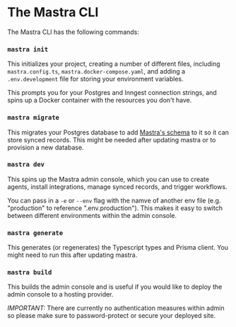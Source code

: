# The Mastra CLI

The Mastra CLI has the following commands:

### `mastra init`

This initializes your project, creating a number of different files, including `mastra.config.ts`, `mastra.docker-compose.yaml`, and adding a `.env.development` file for storing your environment variables.

This prompts you for your Postgres and Inngest connection strings, and spins up a Docker container with the resources you don't have.

### `mastra migrate`

This migrates your Postgres database to add [Mastra's schema](./data-layer.mdx) to it so it can store synced records. This might be needed after updating mastra or to provision a new database.

### `mastra dev`

This spins up the Mastra admin console, which you can use to create agents, install integrations, manage synced records, and trigger workflows.

You can pass in a `-e` or `--env` flag with the namve of another env file (e.g. "production" to reference ".env.production"). This makes it easy to switch between different environments within the admin console.

### `mastra generate`

This generates (or regenerates) the Typescript types and Prisma client. You might need to run this after updating mastra.

### `mastra build`

This builds the admin console and is useful if you would like to deploy the admin console to a hosting provider.

_IMPORTANT:_ There are currently no authentication measures within admin so please make sure to password-protect or secure your deployed site.
